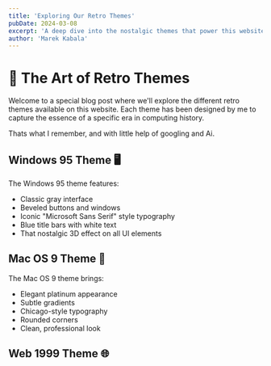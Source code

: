 ```yaml
---
title: 'Exploring Our Retro Themes'
pubDate: 2024-03-08
excerpt: 'A deep dive into the nostalgic themes that power this website'
author: 'Marek Kabala'
---
```


# 🎨 The Art of Retro Themes

Welcome to a special blog post where we'll explore the different retro themes available on this website. Each theme has been designed by me to capture the essence of a specific era in computing history.

Thats what I remember, and with little help of googling and Ai.

## Windows 95 Theme 🖥️

The Windows 95 theme features:

- Classic gray interface
- Beveled buttons and windows
- Iconic "Microsoft Sans Serif" style typography
- Blue title bars with white text
- That nostalgic 3D effect on all UI elements

## Mac OS 9 Theme 🍎

The Mac OS 9 theme brings:

- Elegant platinum appearance
- Subtle gradients
- Chicago-style typography
- Rounded corners
- Clean, professional look

## Web 1999 Theme 🌐

This theme captures the spirit of the late 90s web:

- Bright, bold colors
- Animated elements
- Classic web-safe fonts
- Under construction graphics
- Web rings and visitor counters

## Dark Retro Theme 🎮

My newest theme inspired by retro gaming specially the colors. Bright green is that what i remember most specially from game what i play goods know how many hours **_DOOM_** :

- Pixel-perfect typography
- Scanline effects
- CRT-style glow
- Retro gaming color palette
- Arcade-inspired animations

## How to Switch Themes

You can easily switch between these themes using the theme switcher at the top of every page. Your preference will be saved in local Storage for future visits.

## Technical Implementation

For the curious developers out there, here's how our themes work:

```css
:root {
	/* Theme variables */
	--theme-primary: #c0c0c0;
	--theme-secondary: #000080;
	--theme-background: #008080;
	--theme-text: #000000;
}

/* Theme-specific overrides */
.theme-win95 {
	--theme-primary: #c0c0c0;
	/* Windows 95 specific variables */
}

.theme-mac-os-9 {
	--theme-primary: #e8e8e8;
	/* Mac OS 9 specific variables */
}
```

## What's Next?

I always working on new themes and improvements. Some ideas for future themes include:

- Commodore 64
- Amiga Workbench
- DOS Interface

Stay tuned for more retro goodness!
